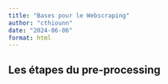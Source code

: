 ```yaml
---
title: "Bases pour le Webscraping"
author: "cthiounn"
date: "2024-06-06"
format: html
---
```


## Les étapes du pre-processing 
